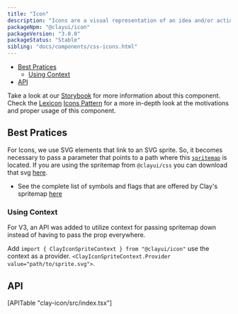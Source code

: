```yaml
---
title: "Icon"
description: "Icons are a visual representation of an idea and/or action."
packageNpm: "@clayui/icon"
packageVersion: "3.0.0"
packageStatus: "Stable"
sibling: "docs/components/css-icons.html"
---
```



<div class="nav-toc-absolute">
<div class="nav-toc">

- [Best Pratices](#variants-and-best-pratices)
    - [Using Context](#using-context)
- [API](#api)

</div>
</div>

<div class="clay-site-alert alert alert-warning">
    Take a look at our <a href="https://storybook-clayui.netlify.com/?path=/story/clayicon--default">Storybook</a> for more information about this component.
</div>

<div class="clay-site-alert alert alert-info">
	Check the <a href="https://liferay.design/lexicon/">Lexicon</a> <a href="https://liferay.design/lexicon/core-components/icons/">Icons Pattern</a> for a more in-depth look at the motivations and proper usage of this component.
</div>

## Best Pratices

For Icons, we use SVG elements that link to an SVG sprite. So, it becomes necessary to pass a parameter that points to a path where this [`spritemap`](#api-spritemap) is located.
If you are using the spritemap from `@clayui/css` you can download that svg [here](https://github.com/liferay/clay/blob/master/next.clayui.com/static/images/icons/icons.svg).

- See the complete list of symbols and flags that are offered by Clay's spritemap [here](/docs/components/icons.html)

<Icon />

### Using Context

<div class="clay-site-alert alert alert-info">
    For V3, an API was added to utilize context for passing spritemap down instead of having to pass the prop everywhere.
</div>

Add `import { ClayIconSpriteContext } from "@clayui/icon"` use the context as a provider. `<ClayIconSpriteContext.Provider value="path/to/sprite.svg">`.

<IconWithContext />

## API

<div>
	[APITable "clay-icon/src/index.tsx"]
</div>
